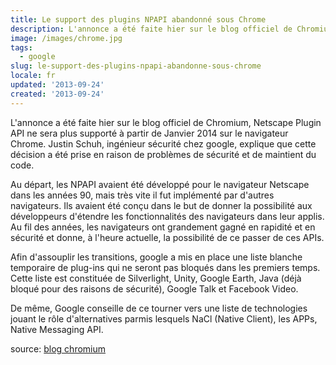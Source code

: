 ```yaml
---
title: Le support des plugins NPAPI abandonné sous Chrome
description: L'annonce a été faite hier sur le blog officiel de Chromium, Netscape Plugin API ne sera plus supporté à partir de Janvier 2014 sur le navigateur Chrome. Justin Schuh, ingénieur sécurité chez google, explique que cette décision a été prise en raison de problèmes de sécurité et de maintient du code.
image: /images/chrome.jpg
tags:
  - google
slug: le-support-des-plugins-npapi-abandonne-sous-chrome
locale: fr
updated: '2013-09-24'
created: '2013-09-24'
---
```


L'annonce a été faite hier sur le blog officiel de Chromium, Netscape Plugin API ne sera plus supporté à partir de Janvier 2014 sur le navigateur Chrome. Justin Schuh, ingénieur sécurité chez google, explique que cette décision a été prise en raison de problèmes de sécurité et de maintient du code.

Au départ, les NPAPI avaient été développé pour le navigateur Netscape dans les années 90, mais très vite il fut implémenté par d'autres navigateurs. Ils avaient été conçu dans le but de donner la possibilité aux développeurs d'étendre les fonctionnalités des navigateurs dans leur applis. Au fil des années, les navigateurs ont grandement gagné en rapidité et en sécurité et donne, à l'heure actuelle, la possibilité de ce passer de ces APIs.

Afin d'assouplir les transitions, google a mis en place une liste blanche temporaire de plug-ins qui ne seront pas bloqués dans les premiers temps. Cette liste est constituée de Silverlight, Unity, Google Earth, Java (déjà bloqué pour des raisons de sécurité), Google Talk et Facebook Video.

De même, Google conseille de ce tourner vers une liste de technologies jouant le rôle d'alternatives parmis lesquels NaCl (Native Client), les APPs, Native Messaging API.

source: [blog chromium](http://blog.chromium.org/2013/09/saying-goodbye-to-our-old-friend-npapi.html)
